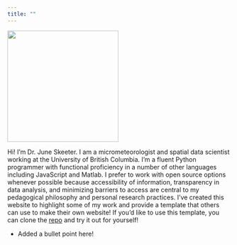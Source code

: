 ```yaml
---
title: ""
---
```


![](images/profilePic.jpg){width=250 fig-align=center}


Hi! I'm Dr. June Skeeter.  I am a micrometeorologist and spatial data scientist working at the University of British Columbia.  I'm a fluent Python programmer with functional proficiency in a number of other languages including JavaScript and Matlab.  I prefer to work with open source options whenever possible because accessibility of information, transparency in data analysis, and minimizing barriers to access are central to my pedagogical philosophy and personal research practices.  I've created this website to highlight some of my work and provide a template that others can use to make their own website!  If you'd like to use this template, you can clone the [repo](https://github.com/June-Skeeter/june-skeeter.github.io) and try it out for yourself!


* Added a bullet point here!